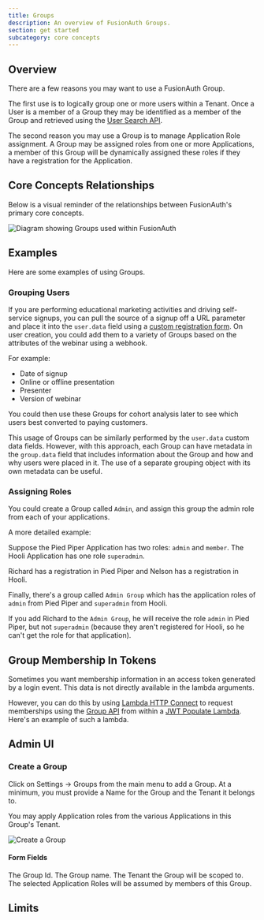 ```yaml
---
title: Groups
description: An overview of FusionAuth Groups.
section: get started
subcategory: core concepts
---
```


## Overview

There are a few reasons you may want to use a FusionAuth Group.

The first use is to logically group one or more users within a Tenant. Once a User is a member of a Group they may be identified as a member of the Group and retrieved using the [User Search API](/docs/apis/users#search-for-users).

The second reason you may use a Group is to manage Application Role assignment. A Group may be assigned roles from one or more Applications, a member of this Group will be dynamically assigned these roles if they have a registration for the Application.

## Core Concepts Relationships

Below is a visual reminder of the relationships between FusionAuth's primary core concepts.

<img src="/img/docs/get-started/core-concepts/core-concepts-relationships-groups.png" alt="Diagram showing Groups used within FusionAuth" />

## Examples

Here are some examples of using Groups.

### Grouping Users

If you are performing educational marketing activities and driving self-service signups, you can pull the source of a signup off a URL parameter and place it into the `user.data` field using a [custom registration form](/docs/lifecycle/register-users/advanced-registration-forms). On user creation, you could add them to a variety of Groups based on the attributes of the webinar using a webhook.

For example:

* Date of signup
* Online or offline presentation
* Presenter
* Version of webinar

You could then use these Groups for cohort analysis later to see which users best converted to paying customers.

This usage of Groups can be similarly performed by the `user.data` custom data fields. However, with this approach, each Group can have metadata in the `group.data` field that includes information about the Group and how and why users were placed in it. The use of a separate grouping object with its own metadata can be useful.

### Assigning Roles

You could create a Group called `Admin`, and assign this group the admin role from each of your applications.

A more detailed example: 

Suppose the Pied Piper Application has two roles: `admin` and `member`. The Hooli Application has one role `superadmin`.

Richard has a registration in Pied Piper and Nelson has a registration in Hooli.

Finally, there's a group called `Admin Group` which has the application roles of `admin` from Pied Piper and `superadmin` from Hooli.

If you add Richard to the `Admin Group`, he will receive the role `admin` in Pied Piper, but not `superadmin` (because they aren't registered for Hooli, so he can't get the role for that application).  

## Group Membership In Tokens

Sometimes you want membership information in an access token generated by a login event. This data is not directly available in the lambda arguments.

However, you can do this by using [Lambda HTTP Connect](/docs/extend/code/lambdas/#using-lambda-http-connect) to request memberships using the [Group API](/docs/apis/groups) from within a [JWT Populate Lambda](/docs/extend/code/lambdas/jwt-populate). Here's an example of such a lambda.

<MembershipLambda />

<AdvancedPlanBlurb />

## Admin UI

### Create a Group

Click on <Breadcrumb>Settings -> Groups</Breadcrumb> from the main menu to add a Group. At a minimum, you must provide a <InlineField>Name</InlineField> for the Group and the <InlineField>Tenant</InlineField> it belongs to.

You may apply Application roles from the various Applications in this Group's Tenant.

![Create a Group](/img/docs/get-started/core-concepts/create-group.png)

#### Form Fields

<APIBlock>
  <APIField name="Id" optional>
    The Group Id.
  </APIField>
  <APIField name="Name" required>
    The Group name.
  </APIField>
  <APIField name="Tenant" required>
    The Tenant the Group will be scoped to.
  </APIField>
  <APIField name="Application Roles" optional>
    The selected Application Roles will be assumed by members of this Group.
  </APIField>
</APIBlock>

## Limits

<GroupLimits />

